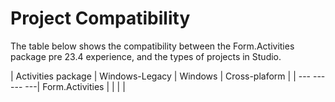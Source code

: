 ﻿# Project Compatibility

The table below shows the compatibility between the Form.Activities package pre 23.4
            experience, and the types of projects in Studio.


| Activities package | Windows-Legacy | Windows | Cross-plaform |
| --- --- --- ---| Form.Activities |  |  |  |
